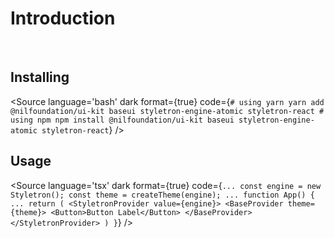 
<Meta title="Documentation/Introduction"/>

# Introduction

<br />

## Installing
<Source
  language='bash'
  dark
  format={true}
  code={`
        # using yarn
        yarn add @nilfoundation/ui-kit baseui styletron-engine-atomic styletron-react
        # using npm
        npm install @nilfoundation/ui-kit baseui styletron-engine-atomic styletron-react
  `}
/>

## Usage
<Source
  language='tsx'
  dark
  format={true}
  code={`
    ...
    const engine = new Styletron();
    const theme = createTheme(engine);
    ...
    function App() {
      ...
      return (
        <StyletronProvider value={engine}>
          <BaseProvider theme={theme}>
            <Button>Button Label</Button>
          </BaseProvider>
        </StyletronProvider>
      )
    }
`}
/>
